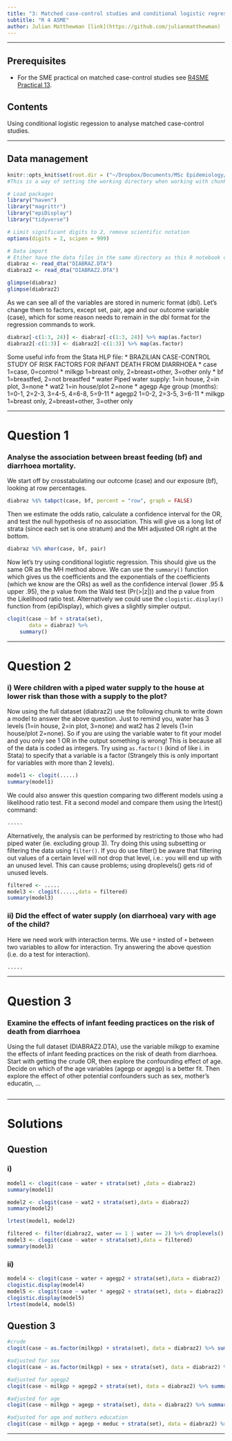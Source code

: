 ```yaml
---
title: "3: Matched case-control studies and conditional logistic regression"
subtitle: "R 4 ASME"
author: Julian Matthewman [link](https://github.com/julianmatthewman)
---
```


-------------------------------------------------------------------------------

## Prerequisites

* For the SME practical on matched case-control studies see [R4SME Practical 13](https://github.com/andreamazzella/R4SME).

## Contents

Using conditional logistic regession to analyse matched case-control studies.

-------------------------------------------------------------------------------

## Data management

```r
knitr::opts_knit$set(root.dir = ("~/Dropbox/Documents/MSc Epidemiology/ASME/ASMEdata2020"))
#This is a way of setting the working directory when working with chunks in R notebooks. Otherwise we would have to define the working directory separately for each chunk.
```

```r
# Load packages
library("haven")
library("magrittr")
library("epiDisplay")
library("tidyverse")

# Limit significant digits to 2, remove scientific notation
options(digits = 2, scipen = 999)
```

```r
# Data import
# Etiher have the data files in the same directory as this R notebook or use setwd("yourdirectory/ASMEdata2020")
diabraz <- read_dta("DIABRAZ.DTA")
diabraz2 <- read_dta("DIABRAZ2.DTA")
```

```r
glimpse(diabraz)
glimpse(diabraz2)
```

As we can see all of the variables are stored in numeric format (dbl). Let's change them to factors, except set, pair, age and our outcome variable (case), which for some reason needs to remain in the dbl format for the regression commands to work.
```r
diabraz[-c(1:3, 24)] <- diabraz[-c(1:3, 24)] %>% map(as.factor)
diabraz2[-c(1:3)] <- diabraz2[-c(1:3)] %>% map(as.factor)
```


Some useful info from the Stata HLP file:
* BRAZILIAN CASE-CONTROL STUDY OF RISK FACTORS FOR INFANT DEATH FROM DIARRHOEA
* case       1=case, 0=control
* milkgp     1=breast only, 2=breast+other, 3=other only
* bf         1=breastfed, 2=not breastfed
* water      Piped water supply: 1=in house, 2=in plot, 3=none
* wat2       1=in house/plot 2=none
* agegp      Age group (months): 1=0-1, 2=2-3, 3=4-5, 4=6-8, 5=9-11
* agegp2     1=0-2, 2=3-5, 3=6-11
* milkgp     1=breast only, 2=breast+other, 3=other only

-------------------------------------------------------------------------------

# Question 1

### Analyse the association between breast feeding (bf) and diarrhoea mortality.

We start off by crosstabulating our outcome (case) and our exposure (bf), looking at row percentages.
```r
diabraz %$% tabpct(case, bf, percent = "row", graph = FALSE)
```

Then we estimate the odds ratio, calculate a confidence interval for the OR, and test the null hypothesis of no association. This will give us a long list of strata (since each set is one stratum) and the MH adjusted OR right at the bottom.
```r
diabraz %$% mhor(case, bf, pair)
```

Now let's try using conditional logistic regression. This should give us the same OR as the MH method above. We can use the `summary()` function which gives us the coefficients and the exponentials of the coefficients (which we know are the ORs) as well as the confidence interval (lower .95 & upper .95), the p value from the Wald test (Pr(>|z|)) and the p value from the Likelihood ratio test.
Alternatively we could use the `clogistic.display()` function from {epiDisplay}, which gives a slightly simpler output.
```r
clogit(case ~ bf + strata(set),
       data = diabraz) %>%
    summary()
```
    
-------------------------------------------------------------------------------

# Question 2

### i) Were children with a piped water supply to the house at lower risk than those with a supply to the plot?

Now using the full dataset (diabraz2) use the following chunk to write down a model to answer the above question. Just to remind you, water has 3 levels (1=in house, 2=in plot, 3=none) and wat2 has 2 levels (1=in house/plot 2=none). So if you are using the variable water to fit your model and you only see 1 OR in the output something is wrong! This is because all of the data is coded as integers. Try using `as.factor()` (kind of like i. in Stata) to specify that a variable is a factor (Strangely this is only important for variables with more than 2 levels).

```r
model1 <- clogit(.....)
summary(model1)
```

We could also answer this question comparing two different models using a likelihood ratio test. Fit a second model and compare them using the lrtest() command:
```r
.....
```

Alternatively, the analysis can be performed by restricting to those who had piped water (ie. excluding group 3). Try doing this using subsetting or filtering the data using `filter()`. If you do use filter() be aware that filtering out values of a certain level will not drop that level, i.e.: you will end up with an unused level. This can cause problems; using droplevels() gets rid of unused levels.
```r
filtered <- .....
model3 <- clogit(.....,data = filtered)
summary(model3)
```


### ii) Did the effect of water supply (on diarrhoea) vary with age of the child?

Here we need work with interaction terms. We use `*` insted of `+` between two variables to allow for interaction. Try answering the above question (i.e. do a test for interaction).
```r
.....
```

-------------------------------------------------------------------------------

# Question 3

### Examine the effects of infant feeding practices on the risk of death from diarrhoea

Using the full dataset (DIABRAZ2.DTA), use the variable milkgp to examine the effects of infant feeding practices on the risk of death from diarrhoea. Start with getting the crude OR, then explore the confounding effect of age. Decide on which of the age variables (agegp or agegp) is a better fit. Then explore the effect of other potential confounders such as sex, mother's educatin, ...


```r

```

-------------------------------------------------------------------------------

# Solutions

## Question 

### i)

```r
model1 <- clogit(case ~ water + strata(set) ,data = diabraz2)
summary(model1)
```

```r
model2 <- clogit(case ~ wat2 + strata(set),data = diabraz2)
summary(model2)

lrtest(model1, model2)
```

```r
filtered <- filter(diabraz2, water == 1 | water == 2) %>% droplevels()
model3 <- clogit(case ~ water + strata(set),data = filtered)
summary(model3)
```

### ii)

```r
model4 <- clogit(case ~ water + agegp2 + strata(set),data = diabraz2)
clogistic.display(model4)
model5 <- clogit(case ~ water * agegp2 + strata(set), data = diabraz2)
clogistic.display(model5)
lrtest(model4, model5)
```

## Question 3

```r
#crude
clogit(case ~ as.factor(milkgp) + strata(set), data = diabraz2) %>% summary()

#adjusted for sex
clogit(case ~ as.factor(milkgp) + sex + strata(set), data = diabraz2) %>% summary()

#adjusted for agegp2
clogit(case ~ milkgp + agegp2 + strata(set), data = diabraz2) %>% summary()

#adjusted for age
clogit(case ~ milkgp + agegp + strata(set), data = diabraz2) %>% summary()

#adjusted for age and mothers education
clogit(case ~ milkgp + agegp + meduc + strata(set), data = diabraz2) %>% summary()
```

-------------------------------------------------------------------------------
